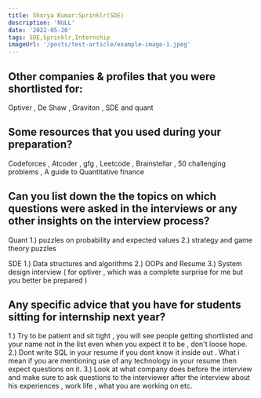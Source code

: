 ```yaml
---
title: Shorya Kumar:Sprinklr(SDE)
description: 'NULL' 
date: '2022-05-20'
tags: SDE,Sprinklr,Internship
imageUrl: '/posts/test-article/example-image-1.jpeg'
---
```


## Other companies & profiles that you were shortlisted for:
Optiver , De Shaw , Graviton , SDE and quant 

## Some resources that you used during your preparation?
Codeforces , Atcoder , gfg , Leetcode , Brainstellar , 50 challenging problems , A guide to Quantitative finance 

## Can you list down the the topics on which questions were asked in the interviews or any other insights on the interview process?
Quant 
1.) puzzles on probability and expected values 
2.) strategy and game theory puzzles 

SDE 
1.) Data structures and algorithms 
2.) OOPs and Resume 
3.) System design interview ( for optiver , which was a complete surprise for me but you better be prepared )

## Any specific advice that you have for students sitting for internship next year?
1.) Try to be patient and sit tight , you will see people getting shortlisted and your name not in the list even when you expect it to be , don't loose hope. 
2.) Dont write SQL in your resume if you dont know it inside out . What i mean if you are mentioning use of any technology in your resume then expect questions on it.
3.) Look at what company does before the interview and make sure to ask questions to the interviewer after the interview about his experiences , work life , what you are working on etc.

